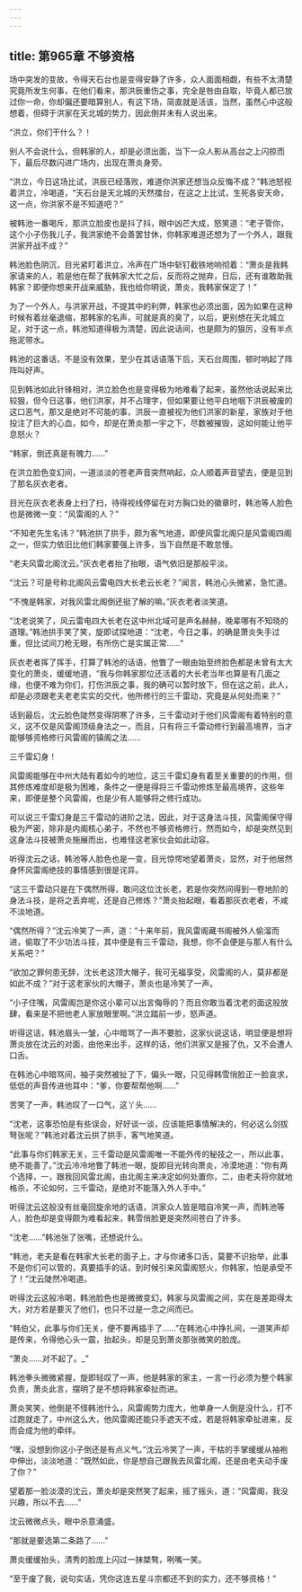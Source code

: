 ```yaml
---
---
---
```

title: 第965章 不够资格
---



场中突发的变故，令得天石台也是变得安静了许多，众人面面相觑，有些不太清楚究竟所发生何事，在他们看来，那洪辰重伤之事，完全是咎由自取，毕竟人都已放过你一命，你却偏还要暗算别人，有这下场，简直就是活该，当然，虽然心中这般想着，但碍于洪家在天北城的势力，因此倒并未有人说出来。

“洪立，你们干什么？！

别人不会说什么，但韩家的人，却是必须出面，当下一众人影从高台之上闪掠而下，最后尽数闪进广场内，出现在萧炎身旁。

“洪立，今日这场比试，洪辰已经落败，难道你洪家还想当众反悔不成？”韩池怒视着洪立，冷喝道，“天石台是天北城的天然擂台，在这之上比试，生死各安天命，这一点，你洪家不是不知道吧？”

被韩池一番喝斥，那洪立脸皮也是抖了抖，眼中凶芒大成，怒笑道：“老子管你，这个小子伤我儿子，我洪家绝不会善罢甘休，你韩家难道还想为了一个外人，跟我洪家开战不成？”

韩池脸色阴沉，目光紧盯着洪立，冷声在广场中斩钉截铁地响彻着：“萧炎是我韩家请来的人，若是他在帮了我韩家大忙之后，反而将之抛弃，日后，还有谁敢助我韩家？即便你想来开战来威胁，我也给你明说，萧炎，我韩家保定了！”

为了一个外人，与洪家开战，不提其中的利弊，韩家也必须出面，因为如果在这种时候有着丝毫退缩，那韩家的名声，可就是真的臭了，以后，更别想在天北城立足，对于这一点，韩池知道得极为清楚，因此说话间，也是颇为的狠厉，没有半点拖泥带水。

韩池的这番话，不是没有效果，至少在其话语落下后，天石台周围，顿时响起了阵阵叫好声。

见到韩池如此针锋相对，洪立脸色也是变得极为地难看了起来，虽然他话说起来比较狠，但今日这事，他们洪家，并不占理字，但如果要让他平白地咽下洪辰被废的这口恶气，那又是绝对不可能的事，洪辰一直被视为他们洪家的新星，家族对于他投注了巨大的心血，如今，却是在萧炎那一宇之下，尽数被摧毁，这如何能让他平息怒火？

“韩家，倒还真是有魄力……”

在洪立脸色变幻间，一道淡淡的苍老声音突然响起，众人顺着声音望去，便是见到了那名灰衣老者。

目光在灰衣老表身上扫了扫，待得视线停留在对方胸口处的徽章时，韩池等人脸色也是微微一变：“风雷阁的人？”

“不知老先生名讳？”韩池拱了拱手，颇为客气地道，即便风雷北阁只是风雷阁四阁之一，但实力依旧比他们韩家要强上许多，当下自然是不敢怠慢。

“老夫风雷北阁沈云。”灰衣老者抬了抬眼，语气依旧是那般平淡。

“沈云？可是号称北阁风云雷电四大长老云长老？”闻言，韩池心头微紧，急忙道。

“不愧是韩家，对我风雷北阁倒还挺了解的嘛。”灰衣老者淡笑道。

“沈老说笑了，风云雷电四大长老在这中州北域可是声名赫赫，晚辈哪有不知晓的道理。”韩池拱手笑了笑，旋即试探地道：“沈老，今日之事，的确是萧炎失手过重，但比试间刀枪无眼，有所伤亡是实属正常……”

灰衣老者挥了挥手，打算了韩池的话语，他瞥了一眼由始至终脸色都是未曾有太大变化的萧炎，缓缓地道，“我与你韩家那位还活着的大长老当年也算是有几面之缘，也便不难为你们，打伤洪辰之事，我的确可以暂时放下，但在这之前，此人，却是必须跟老夫老老实实的交代，他所修行的三千雷动，究竟是从何处而来？”

话到最后，沈云脸色陡然变得阴寒了许多，三千雷动对于他们风雷阁有着特别的意义，这不仅是风雷阁顶级身法之一，而且，只有将三千雷动修行到最高境界，当才能够够资格修行风雷阁的镇阁之法……

三千雷幻身！

风雷阁能够在中州大陆有着如今的地位，这三千雷幻身有着至关重要的的作用，但其修炼难度却是极为困难，条件之一便是得将三千雷动修炼至最高境界，这些年来，即便是整个风雷阁，也是少有人能够将之修行成功。

可以说三千雷幻身是三千雷动的进阶之法，因此，对于这身法斗技，风雷阁保守得极为严密，除非是内阁核心弟子，不然也不够资格修行，然而如今，却是突然见到这身法斗技被萧炎施展而出，也难怪这老家伙会如此动容。

听得沈云之话，韩池等人脸色也是一变，目光惊愕地望着萧炎，显然，对于他居然身怀风雷阁绝技的事情感到很是诧异。

“这三千雷动只是在下偶然所得，敢问这位沈长老，若是你突然间得到一卷地阶的身法斗技，是将之丢弃呢，还是自己修炼？”萧炎抬起眼，看着那灰衣老者，不咸不淡地道。

“偶然所得？”沈云冷笑了一声，道：“十来年前，我风雷阁藏书阁被外人偷溜而进，偷取了不少功法斗技，其中便是有三千雷动，我想，你不会便是与那人有什么关系吧？”

“欲加之罪何患无辞，沈长老这顶大帽子，我可无福享受，风雷阁的人，莫非都是如此不成？”对于这老家伙的大帽子，萧炎也是冷笑了一声。

“小子住嘴，风雷阁岂是你这小辈可以出言侮辱的？而且你敢当着沈老的面这般放肆，看来是不把他老人家放眼里啊。”洪立踏前一步，怒声道。

听得这话，韩池眉头一皱，心中暗骂了一声不要脸，这家伙说这话，明显便是想将萧炎放在沈云的对面，由他来出手，这样的话，他们洪家又是报了仇，又不会遭人口舌。

在韩池心中暗骂间，袖子突然被扯了下，偏头一眼，只见得韩雪俏脸正一脸哀求，低低的声音传进他耳中：“爹，你要帮帮他啊……”

苦笑了一声，韩池叹了一口气，这丫头……

“沈老，这事恐怕是有些误会，好好谈一谈，应该能把事情解决的，何必这么剑拔弩张呢？”韩池对着沈云拱了拱手，客气地笑道。

“此事与你们韩家无关，三千雷动是风雷阁唯一不能外传的秘技之一，所以此事，绝不能善了。”沈云冷冷地瞥了韩池一眼，旋即目光转向萧炎，冷漠地道：“你有两个选择，一，跟我回风雷北阁，由北阁主来决定如何处置你，二，由老夫将你就地格杀，不论如何，三千雷动，是绝对不能落入外人手中。”

听得沈云这般没有丝毫回旋余地的话语，洪家众人皆是暗自冷笑一声，而韩池等人，脸色却是变得颇为难看起来，韩雪俏脸更是突然间苍白了许多。

“沈老……”韩池张了张嘴，还想说什么。

“韩池，老夫是看在韩家大长老的面子上，才与你诸多口舌，莫要不识抬举，此事不是你们可以管的，真要插手的话，到时候引来风雷阁怒火，你韩家，怕是承受不了！”沈云陡然冷喝道。

听得沈云这般冷喝，韩池脸色也是微微变幻，韩家与风雷阁之间，实在是差距得太大，对方若是要灭了他们，也只不过是一念之间而已。

“韩伯父，此事与你们无关，便不要再插手了……”在韩池心中挣扎间，一道笑声却是传来，令得他心头一震，抬起头，却是见到萧炎那张微笑的脸庞。

“萧炎……对不起了。_”

韩池拳头微微紧握，旋即轻叹了一声，他是韩家的家主，一言一行必须为整个韩家负责，萧炎此言，摆明了是不想将韩家牵扯而进。

萧炎笑笑，他倒是不怪韩池什么，风雷阁势力庞大，他单身一人倒是没什么，打不过跑就走了，中州这么大，他风雷阁还能只手遮天不成，若是将韩家牵扯进来，反而会成为他的牵绊。

“嘿，没想到你这小子倒还是有点义气。”沈云冷笑了一声，干枯的手掌缓缓从袖袍中伸出，淡淡地道：“既然如此，你是想自己跟我去风雷北阁，还是由老夫动手废了你？”

望着那一脸淡漠的沈云，萧炎却是突然笑了起来，摇了摇头，道：“风雷阁，我没兴趣，所以不去……”

沈云微微点头，眼中杀意涌盛。

“那就是要选第二条路了……”

萧炎缓缓抬头，清秀的脸庞上闪过一抹桀骜，咧嘴一笑。

“至于废了我，说句实话，凭你这连五星斗宗都还不到的实力，还不够资格！”